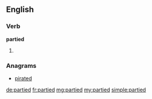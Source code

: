 ==English==

===Verb===
'''partied'''

# {{past of|[[party]]}}

===Anagrams===
* [[pirated#English|pirated]]

[[de:partied]]
[[fr:partied]]
[[mg:partied]]
[[my:partied]]
[[simple:partied]]